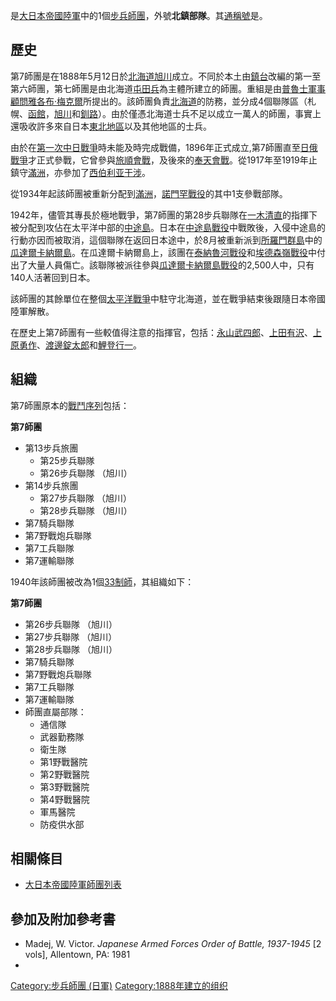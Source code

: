 {{No footnotes|time=2021-08-14T12:45:21+00:00}}
{{Infobox Military Unit
|unit_name= 第7師團
|image= 
|caption=
|dates= 1896年- 1945年
|country=[[日本帝國|日本帝國]]
|allegiance=
|branch=[[日本皇軍|日本皇軍]]
|type=[[步兵|步兵]]
|role=
|size=
|command_structure=
|garrison=[[日本|日本]][[北海道|北海道]][[旭川|旭川]]
<!-- Commanders -->
|current_commander=
|ceremonial_chief=
|colonel_of_the_regiment=
|notable_commanders=[[永山武四郎|永山武四郎]]<br />[[上田有沢|上田有沢]]<br />[[上原勇作|上原勇作]]<br />[[渡邊錠太郎|渡邊錠太郎]]<br />[[鯉登行一|鯉登行一]]
<!-- Insignia -->
|identification_symbol=
|identification_symbol_2=
<!-- Culture and history -->
|nickname=熊
|patron=
|motto=
|colors=
|colors_label=
|march=
|mascot=
|battles=[[日俄戰爭|日俄戰爭]]<br />[[滿州事變|滿州事變]]<br />[[太平洋戰爭|太平洋戰爭]]
|anniversaries=
|decorations=
|battle_honours=
}}

{{nihongo|'''第7師團''' |だいしちしだん|Dai-nana Shidan}} 是[[大日本帝國陸軍|大日本帝國陸軍]]中的1個[[師_(軍隊)|步兵師團]]，外號'''北鎮部隊'''。其[[通稱號|通稱號]]是{{nihongo|'''熊兵團'''||Kuma-heidan}}。

==歷史==
第7師團是在1888年5月12日於[[北海道|北海道]][[旭川|旭川]]成立。不同於本土由[[鎮台|鎮台]]改編的第一至第六師團，第七師團是由北海道[[屯田兵|屯田兵]]為主體所建立的師團。重組是由[[普魯士|普魯士]][[軍事顧問|軍事顧問]][[雅各布·梅克爾|雅各布·梅克爾]]所提出的。該師團負責[[北海道|北海道]]的防務，並分成4個聯隊區（札幌、[[函館|函館]]，[[旭川|旭川]]和[[釧路|釧路]]）。由於僅憑北海道士兵不足以成立一萬人的師團，事實上還吸收許多來自日本[[東北地區_(日本)|東北地區]]以及其他地區的士兵。

由於在[[第一次中日戰爭|第一次中日戰爭]]時未能及時完成戰備，1896年正式成立,第7師團直至[[日俄戰爭|日俄戰爭]]才正式參戰，它曾參與[[旅順會戰|旅順會戰]]，及後來的[[奉天會戰|奉天會戰]]。從1917年至1919年止鎮守[[滿洲|滿洲]]，亦參加了[[西伯利亚干涉|西伯利亚干涉]]。

從1934年起該師團被重新分配到[[滿洲|滿洲]]，[[諾門罕戰役|諾門罕戰役]]的其中1支參戰部隊。 

1942年，儘管其專長於極地戰爭，第7師團的第28步兵聯隊在[[一木清直|一木清直]]的指揮下被分配到攻佔在太平洋中部的[[中途島|中途島]]。日本在[[中途島戰役|中途島戰役]]中戰敗後，入侵中途島的行動亦因而被取消，這個聯隊在返回日本途中，於8月被重新派到[[所羅門群島|所羅門群島]]中的[[瓜達爾卡納爾島|瓜達爾卡納爾島]]。在瓜達爾卡納爾島上，該團在[[泰納魯河戰役|泰納魯河戰役]]和[[埃德森嶺戰役|埃德森嶺戰役]]中付出了大量人員傷亡。該聯隊被派往參與[[瓜達爾卡納爾島戰役|瓜達爾卡納爾島戰役]]的2,500人中，只有140人活著回到日本。

該師團的其餘單位在整個[[太平洋戰爭|太平洋戰爭]]中駐守北海道，並在戰爭結束後跟隨日本帝國陸軍解散。

在歷史上第7師團有一些較值得注意的指揮官，包括：[[永山武四郎|永山武四郎]]、[[上田有沢|上田有沢]]、[[上原勇作|上原勇作]]、[[渡邊錠太郎|渡邊錠太郎]]和[[鯉登行一|鯉登行一]]。

==組織==
第7師團原本的[[戰鬥序列|戰鬥序列]]包括：

'''第7師團'''					
* 第13步兵旅團				
** 第25步兵聯隊				
** 第26步兵聯隊 （旭川）				
* 第14步兵旅團				
** 第27步兵聯隊 （旭川）				
** 第28步兵聯隊 （旭川）				
* 第7騎兵聯隊	
* 第7野戰炮兵聯隊	
* 第7工兵聯隊				
* 第7運輸聯隊				

1940年該師團被改為1個[[33制師|33制師]]，其組織如下：

'''第7師團'''	
* 第26步兵聯隊 （旭川）
* 第27步兵聯隊 （旭川）
* 第28步兵聯隊 （旭川）
* 第7騎兵聯隊	
* 第7野戰炮兵聯隊	
* 第7工兵聯隊				
* 第7運輸聯隊
* 師團直屬部隊：
**通信隊
**武器勤務隊
**衛生隊
**第1野戰醫院
**第2野戰醫院
**第3野戰醫院
**第4野戰醫院
**軍馬醫院
**防疫供水部

==相關條目==
* [[大日本帝國陸軍師團列表|大日本帝國陸軍師團列表]]

==參加及附加參考書==
* Madej, W. Victor. ''Japanese Armed Forces Order of Battle, 1937-1945'' [2 vols], Allentown, PA: 1981
*{{cite book
 | last = United States War Department
 | first = 
 | authorlink =
 | coauthors = David Isby (Introduction) and Jeffrey Ethell (Afterword)
 | year = 1991年
 | chapter =
 | title = Handbook on Japanese Military Forces
 | url = https://archive.org/details/TM30-480
 | publisher = Louisiana State University Press
 | location = [[Baton_Rouge|Baton Rouge]] and [[London|London]]
 | id = ISBN 0-8071-2013-8
}}

{{DEFAULTSORT:07th Division (Imperial Japanese Army)}}
{{日本陸軍師團}}
[[Category:步兵師團_(日軍)|Category:步兵師團 (日軍)]]
[[Category:1888年建立的组织|Category:1888年建立的组织]]